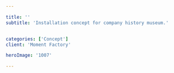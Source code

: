 ```yaml
---

title: ''
subtitle: 'Installation concept for company history museum.'


categories: ['Concept']
client: 'Moment Factory'

heroImage: '1007'

---
```



<SectionDetail
title='Synopsis'
detail='Moment Factory contacted me to design a principal element in a permanent installation for Bombardier. The brief was to come up with a visual representation for a timeline.'
 />


<!--
<SectionImage
type='max'
directory={directory}
image={{
    src: '002_bombardier_hanhanxue.jpg',
    width: '2560',
    height: '1068',
}}
/>


-->





<SectionDetail
title='Styleframes'
detail='The timeline unfolds in the form of an abstract structure inspired by architecture from Mies. The structure levitates above a grid reminiscent of a runway. Particles stream underneath representing the perpetual flow of time.'
 />




<!--
<SectionGallery
directory={directory}
images={[
     {src: '007_bombardier_hanhanxue.jpg', width: '2560', height: '1068', size: 'L'},
     {src: '003_bombardier_hanhanxue.jpg', width: '2560', height: '1068', size: 'L'},
    {src: '001_bombardier_hanhanxue.jpg', width: '2560', height: '1068', size: 'S'},
    {src: '004_bombardier_hanhanxue.jpg', width: '2560', height: '1068', size: 'S'},
    {src: '005_bombardier_hanhanxue.jpg', width: '2560', height: '1068', size: 'S'},
    {src: '006_bombardier_hanhanxue.jpg', width: '2560', height: '1068', size: 'S'},
     
     
     ]}
 />





<SectionImage
type='max'
directory={directory}
image={{
    src: '008_bombardier_hanhanxue.jpg',
    width: '2560',
    height: '1068',
}}
/>

-->
